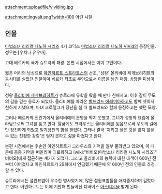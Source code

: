 attachment:uploadfile/vividing.jpg

attachment:Ingvalt.png?width=100
어린 시절
== 인물 ==
[[마법소녀 리리컬 나노하 시리즈]] 4기 코믹스 [[마법소녀 리리컬 나노하 ViVid]]의 등장인물. 성우는 [우치다 유우마].

고대 베르카의 국가 슈트라의 패왕. 본편 시점에서는 이미 고인이다.

짧은 머리의 남성으로 [[아인하르트 스트라토스]]의 선조. '성왕' 올리비에 제게브리히트와 동시대를 살았던 인물이며 베르카 최초로 무인으로서 이름을 남긴 패왕. 상당한 미남이다. 

성왕 [[올리비에 제게브레히트]]가 슈트라에 유학을 왔을 때 만나 친해지고, 이후 같이 무도의 길을 걷는 동료가 되었다. 올리비에를 따라온 [[빌프리드 에레미아]]하고도 함께 셋이서 친하게 지냈으며, 마녀 크로젤그가 장난을 칠 때 빌프리드와 함께 응징하고는 했던 모양.

그러나 베르카의 전란기에서 올리비에의 운명을 막지 못했고, 그녀가 성왕의 요람에 올라탐으로써 그녀를 잃고 만다. 얄궂게도 크라우스는 올리비에를 잃음으로써 무도의 길에만 정진하게 되었고 일기당천의 힘을 얻었다. 그러나 결국 '지키고 싶은 것을 잃지 않을 수 있는 진정한 강함'은 얻지 못하고 삶을 마쳤다고 한다.

본편 시점에서는 후손인 아인하르트가 크라우스의 기억을 일부 물려받고 있으며, 이 때문에 종종 기억을 떠올리며 괴로워하고 [wiki:"비비오(마법소녀 리리컬 나노하 시리즈)" 비비오]에게 접근하는 계기가 되었다. 그리고 올리비에의 능력에 대한 대책이 600년 전부터 이어졌다고 아인하르트가 29화에서 언급했기 때문에 약 600년 전의 인물로 추정할 수 있다.

슈트라에서는 설원표범이 우수한 병사였기에, 많은 설원표범들을 애지중지하며 길렀다고 한다. 아인하르트는 이에 기반해 만들어진 디바이스 [[아스티온]]을 받게 된다.
